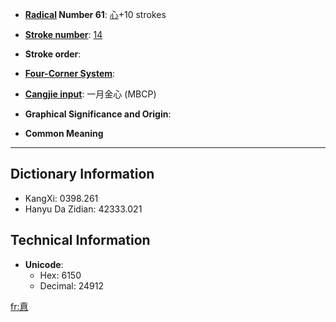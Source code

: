 * '''[[Wiktionary:Chinese radical index| Radical]] Number 61''': [[Wiktionary:Chinese radical index 心|心]]+10 strokes

* '''[[Wiktionary:Chinese total strokes index|Stroke number]]''': [[Wiktionary:Chinese total strokes index 14|14]]

* '''Stroke order''': 

* '''[[Wiktionary:Chinese four corner index|Four-Corner System]]''': 

* '''[[Wiktionary:Chinese Cangjie index|Cangjie input]]''': 一月金心 (MBCP)

* '''Graphical Significance and Origin''': 

* '''Common Meaning'''

----

== Dictionary Information ==

* KangXi: 0398.261
* Hanyu Da Zidian: 42333.021

== Technical Information ==

* '''Unicode''':
** Hex: 6150
** Decimal: 24912

[[fr:慐]]